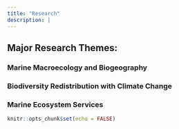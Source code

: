 ```yaml
---
title: "Research"
description: |
---
```


## Major Research Themes:

### Marine Macroecology and Biogeography

### Biodiversity Redistribution with Climate Change

### Marine Ecosystem Services 

```r
knitr::opts_chunk$set(echo = FALSE)



```


